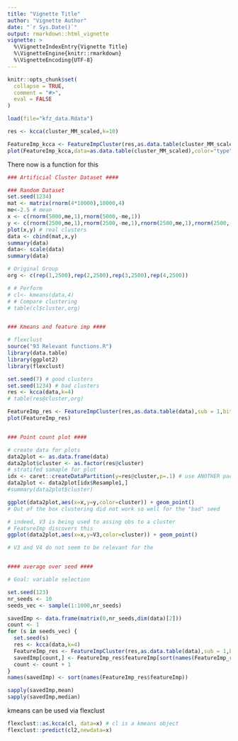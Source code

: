 ```yaml
---
title: "Vignette Title"
author: "Vignette Author"
date: "`r Sys.Date()`"
output: rmarkdown::html_vignette
vignette: >
  %\VignetteIndexEntry{Vignette Title}
  %\VignetteEngine{knitr::rmarkdown}
  %\VignetteEncoding{UTF-8}
---
```


```r
knitr::opts_chunk$set(
  collapse = TRUE,
  comment = "#>",
  eval = FALSE
)
```


```r
load(file="kfz_data.Rdata")

res <- kcca(cluster_MM_scaled,k=10)

FeatureImp_kcca <- FeatureImpCluster(res,as.data.table(cluster_MM_scaled),sub = 1,biter = 10)
plot(FeatureImp_kcca,data=as.data.table(cluster_MM_scaled),color="type")

```

There now is a function for this

```r
### Artificial Cluster Dataset ####

### Random Dataset
set.seed(1234)
mat <- matrix(rnorm(4*10000),10000,4)
me<-2.5 # mean
x <- c(rnorm(5000,me,1),rnorm(5000,-me,1)) 
y <- c(rnorm(2500,me,1),rnorm(2500,-me,1),rnorm(2500,me,1),rnorm(2500,-me,1))
plot(x,y) # real clusters
data <- cbind(mat,x,y)
summary(data)
data<- scale(data)
summary(data)

# Original Group
org <- c(rep(1,2500),rep(2,2500),rep(3,2500),rep(4,2500))

# # Perform
# cl<- kmeans(data,4)
# # Compare clustering
# table(cl$cluster,org)


### Kmeans and feature imp ####

# flexclust
source("93 Relevant functions.R")
library(data.table)
library(ggplot2)
library(flexclust)

set.seed(7) # good clusters
set.seed(1234) # bad clusters
res <- kcca(data,k=4)
# table(res@cluster,org)

FeatureImp_res <- FeatureImpCluster(res,as.data.table(data),sub = 1,biter = 10)
plot(FeatureImp_res)


### Point count plot ####

# create data for plots
data2plot <- as.data.frame(data)
data2plot$cluster <- as.factor(res@cluster)
# stratifed samaple for plot
idx <- caret::createDataPartition(y=res@cluster,p=.1) # use ANOTHER package here
data2plot <- data2plot[idx$Resample1,]
#summary(data2plot$cluster)

ggplot(data2plot,aes(x=x,y=y,color=cluster)) + geom_point()
# Out of the box clustering did not work so well for the "bad" seed

# indeed, V3 is being used to assing obs to a cluster
# FeatureImp discovers this
ggplot(data2plot,aes(x=x,y=V3,color=cluster)) + geom_point()

# V3 and V4 do not seem to be relevant for the 


#### average over seed ####

# Goal: variable selection

set.seed(123)
nr_seeds <- 10
seeds_vec <- sample(1:1000,nr_seeds)

savedImp <- data.frame(matrix(0,nr_seeds,dim(data)[2]))
count <- 1
for (s in seeds_vec) {
  set.seed(s)
  res <- kcca(data,k=4)
  FeatureImp_res <- FeatureImpCluster(res,as.data.table(data),sub = 1,biter = 10)
  savedImp[count,] <- FeatureImp_res$featureImp[sort(names(FeatureImp_res$featureImp))]
  count <- count + 1
}
names(savedImp) <- sort(names(FeatureImp_res$featureImp))

sapply(savedImp,mean)
sapply(savedImp,median)

```

kmeans can be used via flexclust

```r
flexclust::as.kcca(cl, data=x) # cl is a kmeans object
flexclust::predict(cl2,newdata=x)
```



